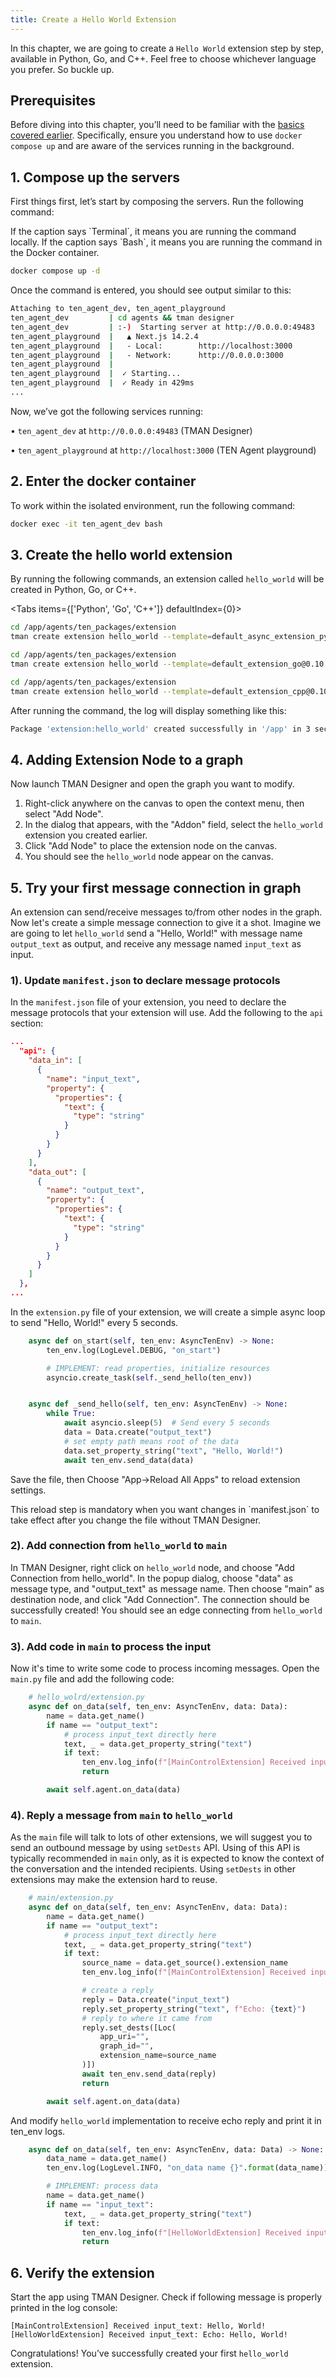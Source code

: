 ```yaml
---
title: Create a Hello World Extension
---
```


In this chapter, we are going to create a `Hello World` extension step by step, available in Python, Go, and C++. Feel free to choose whichever language you prefer. So buckle up.

## Prerequisites

Before diving into this chapter, you’ll need to be familiar with the [basics covered earlier](/docs/ten_agent/getting_started). Specifically, ensure you understand how to use `docker compose up` and are aware of the services running in the background.

## 1. Compose up the servers

First things first, let’s start by composing the servers. Run the following command:

<Callout>
  If the caption says `Terminal`, it means you are running the command locally.
  If the caption says `Bash`, it means you are running the command in the Docker
  container.
</Callout>

```bash title="Terminal"
docker compose up -d
```

Once the command is entered, you should see output similar to this:

```bash title="Terminal"
Attaching to ten_agent_dev, ten_agent_playground
ten_agent_dev         | cd agents && tman designer
ten_agent_dev         | :-)  Starting server at http://0.0.0.0:49483
ten_agent_playground  |   ▲ Next.js 14.2.4
ten_agent_playground  |   - Local:        http://localhost:3000
ten_agent_playground  |   - Network:      http://0.0.0.0:3000
ten_agent_playground  |
ten_agent_playground  |  ✓ Starting...
ten_agent_playground  |  ✓ Ready in 429ms
...
```

Now, we’ve got the following services running:

• `ten_agent_dev` at `http://0.0.0.0:49483` (TMAN Designer)

• `ten_agent_playground` at `http://localhost:3000` (TEN Agent playground)

## 2. Enter the docker container

To work within the isolated environment, run the following command:

```bash title="Terminal"
docker exec -it ten_agent_dev bash
```

## 3. Create the hello world extension

By running the following commands, an extension called `hello_world` will be created in Python, Go, or C++.


<Tabs items={['Python', 'Go', 'C++']} defaultIndex={0}>
  <Tab>

```bash title="Bash"
cd /app/agents/ten_packages/extension
tman create extension hello_world --template=default_async_extension_python@0.10 --template-data class_name_prefix=HelloWorld
```

  </Tab>
  <Tab>

```bash title="Bash"
cd /app/agents/ten_packages/extension
tman create extension hello_world --template=default_extension_go@0.10 --template-data class_name_prefix=HelloWorld
```

  </Tab>
  <Tab>

```bash title="Bash"
cd /app/agents/ten_packages/extension
tman create extension hello_world --template=default_extension_cpp@0.10 --template-data class_name_prefix=HelloWorld
```

  </Tab>
</Tabs>

After running the command, the log will display something like this:

```bash title="Bash"
Package 'extension:hello_world' created successfully in '/app' in 3 seconds.
```

## 4. Adding Extension Node to a graph

Now launch TMAN Designer and open the graph you want to modify.

1. Right-click anywhere on the canvas to open the context menu, then select "Add Node".
2. In the dialog that appears, with the "Addon" field, select the `hello_world` extension you created earlier.
3. Click "Add Node" to place the extension node on the canvas.
4. You should see the `hello_world` node appear on the canvas.

## 5. Try your first message connection in graph

An extension can send/receive messages to/from other nodes in the graph. Now let's create a simple message connection to give it a shot.
Imagine we are going to let `hello_world` send a "Hello, World!" with message name `output_text` as output, and receive any message named `input_text` as input.

### 1). Update `manifest.json` to declare message protocols

In the `manifest.json` file of your extension, you need to declare the message protocols that your extension will use. Add the following to the `api` section:

```json
...
  "api": {
    "data_in": [
      {
        "name": "input_text",
        "property": {
          "properties": {
            "text": {
              "type": "string"
            }
          }
        }
      }
    ],
    "data_out": [
      {
        "name": "output_text",
        "property": {
          "properties": {
            "text": {
              "type": "string"
            }
          }
        }
      }
    ]
  },
...
```

In the `extension.py` file of your extension, we will create a simple async loop to send "Hello, World!" every 5 seconds.

```python
    async def on_start(self, ten_env: AsyncTenEnv) -> None:
        ten_env.log(LogLevel.DEBUG, "on_start")

        # IMPLEMENT: read properties, initialize resources
        asyncio.create_task(self._send_hello(ten_env))


    async def _send_hello(self, ten_env: AsyncTenEnv) -> None:
        while True:
            await asyncio.sleep(5)  # Send every 5 seconds
            data = Data.create("output_text")
            # set empty path means root of the data
            data.set_property_string("text", "Hello, World!")
            await ten_env.send_data(data)
```

Save the file, then Choose "App->Reload All Apps" to reload extension settings. 

<Callout title="Note">
This reload step is mandatory when you want changes in `manifest.json` to take effect after you change the file without TMAN Designer.
</Callout>

### 2). Add connection from `hello_world` to `main`

In TMAN Designer, right click on `hello_world` node, and choose "Add Connection from hello_world". In the popup dialog, choose "data" as message type, and "output_text" as message name. Then choose "main" as destination node, and click "Add Connection".
The connection should be successfully created! You should see an edge connecting from `hello_world` to `main`.


### 3). Add code in `main` to process the input

Now it's time to write some code to process incoming messages. Open the `main.py` file and add the following code:

```python
    # hello_wolrd/extension.py
    async def on_data(self, ten_env: AsyncTenEnv, data: Data):
        name = data.get_name()
        if name == "output_text":
            # process input_text directly here
            text, _ = data.get_property_string("text")
            if text:
                ten_env.log_info(f"[MainControlExtension] Received input_text: {text}")
                return

        await self.agent.on_data(data)
```

### 4). Reply a message from `main` to `hello_world`

As the `main` file will talk to lots of other extensions, we will suggest you to send an outbound message by using `setDests` API.
Using of this API is typically recommended in `main` only, as it is expected to know the context of the conversation and the intended recipients. Using `setDests` in other extensions may make the extension hard to reuse.

```python 
    # main/extension.py
    async def on_data(self, ten_env: AsyncTenEnv, data: Data):
        name = data.get_name()
        if name == "output_text":
            # process input_text directly here
            text, _ = data.get_property_string("text")
            if text:
                source_name = data.get_source().extension_name
                ten_env.log_info(f"[MainControlExtension] Received input_text: {text} from: {source_name}")

                # create a reply
                reply = Data.create("input_text")
                reply.set_property_string("text", f"Echo: {text}")
                # reply to where it came from
                reply.set_dests([Loc(
                    app_uri="",
                    graph_id="",
                    extension_name=source_name
                )])
                await ten_env.send_data(reply)
                return

        await self.agent.on_data(data)
```

And modify `hello_world` implementation to receive echo reply and print it in ten_env logs.

```python
    async def on_data(self, ten_env: AsyncTenEnv, data: Data) -> None:
        data_name = data.get_name()
        ten_env.log(LogLevel.INFO, "on_data name {}".format(data_name))

        # IMPLEMENT: process data
        name = data.get_name()
        if name == "input_text":
            text, _ = data.get_property_string("text")
            if text:
                ten_env.log_info(f"[HelloWorldExtension] Received input_text: {text}")
                return
```


## 6. Verify the extension

Start the app using TMAN Designer. Check if following message is properly printed in the log console:

```
[MainControlExtension] Received input_text: Hello, World!
[HelloWorldExtension] Received input_text: Echo: Hello, World!
```

Congratulations! You’ve successfully created your first `hello_world` extension.
